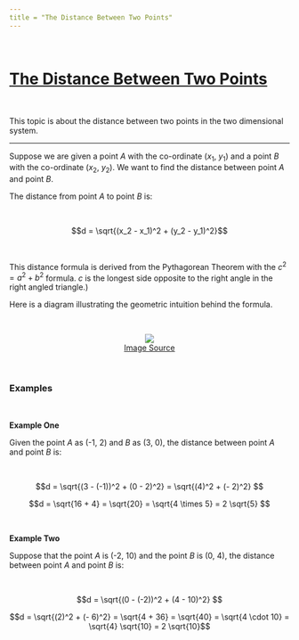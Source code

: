 ```yaml
---
title = "The Distance Between Two Points"
---
```


&nbsp;

# <u> The Distance Between Two Points </u>

&nbsp;

This topic is about the distance between two points in the two dimensional system.

---

Suppose we are given a point $A$ with the co-ordinate ($x_1$, $y_1$) and a point $B$ with the co-ordinate ($x_2$, $y_2$). We want to find the distance between point $A$ and point $B$.

The distance from point $A$ to point $B$ is:

&nbsp;

$$d = \sqrt{(x_2 - x_1)^2 + (y_2 - y_1)^2}$$

&nbsp;

This distance formula is derived from the Pythagorean Theorem with the $c^2 = a^2 + b^2$ formula. $c$ is the longest side opposite to the right angle in the right angled triangle.)

Here is a diagram illustrating the geometric intuition behind the formula.

&nbsp;

<center><img src="http://www.mathx.net/image/distance_formula.jpg" /></center>
<center><a href="http://www.mathx.net/image/distance_formula.jpg">Image Source</a></center>

&nbsp;

### Examples

&nbsp;

**Example One**

Given the point $A$ as (-1, 2) and $B$ as (3, 0), the distance between point $A$ and point $B$ is:

&nbsp;

$$d = \sqrt{(3 - (-1))^2 + (0 - 2)^2} = \sqrt{(4)^2 + (- 2)^2} $$

$$d = \sqrt{16 + 4} = \sqrt{20} = \sqrt{4 \times 5} = 2 \sqrt{5}  $$

&nbsp;

**Example Two**

Suppose that the point $A$ is (-2, 10) and the point $B$ is (0, 4), the distance between point $A$ and point $B$ is:

&nbsp;

$$d = \sqrt{(0 - (-2))^2 + (4 - 10)^2} $$

$$d = \sqrt{(2)^2 + (- 6)^2} = \sqrt{4 + 36} = \sqrt{40} = \sqrt{4 \cdot 10} = \sqrt{4} \sqrt{10} = 2 \sqrt{10}$$

&nbsp;
